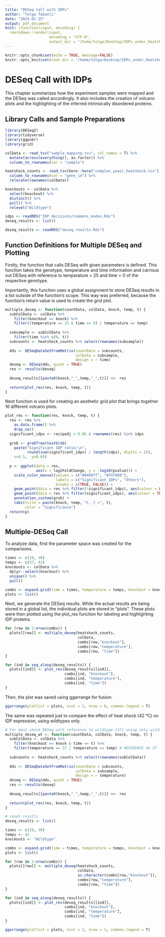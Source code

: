 ```yaml
---
title: "DESeq Call with IDPs"
author: "Tolga Tabanli"
date: "2025-01-25"
output: pdf_document
knit: (function(input, encoding) {
  rmarkdown::render(input,
                    encoding = "UTF-8",
                    output_dir = "/home/tolga/Desktop/IDPs_under_Heatshock/Knittings")})
---
```


```r
knitr::opts_chunk$set(echo = TRUE, message=FALSE)
knitr::opts_knit$set(root.dir = '/home/tolga/Desktop/IDPs_under_Heatshock/')
```

# DESeq Call with IDPs

This chapter summarizes how the experiment samples were mapped and
the DESeq was called accordingly. It also includes the creation of
volcano plots and the highlighting of the inferred intrinsically disordered proteins.

## Library Calls and Sample Preparations

```r
library(DESeq2)
library(tidyverse)
library(ggpubr)
library(grid)

colData <- read_tsv("sample_mapping.tsv", col_names = T) %>%
  mutate(across(everything(), as.factor)) %>%
  column_to_rownames(var = "sample")

heatshock_counts <- read_tsv(here::here("complex_yeast_heatshock.tsv"), col_names = T) %>%
  column_to_rownames(var = "gene_id") %>%
  relocate(rownames(colData))

knockouts <- colData %>%
  select(knockout) %>%
  distinct() %>%
  pull() %>%
  relevel("Wildtype")

idps <- readRDS("IDP decisions/commons_modes.Rds")
deseq_results <- list()
```

```r
deseq_results <- readRDS("deseq_results.Rds")
```

## Function Definitions for Multiple DESeq and Plotting

Firstly, the function that calls DESeq with given parameters is defined.
This function takes the genotype, temperature and time information
and carrious out DESeq with reference to temperature = 25 and time = 0 of
the respective genotype.

Importantly, this function uses a global assignment to store DESeq results
in a list outside of the function's scope. This way was preferred, because
the function's return value is used to create the grid plot.

```r
multiple_deseq <- function(countData, colData, knock, temp, t) {
  subColData <- colData %>%
    filter(knockout == knock) %>%
    filter((temperature == 25 & time == 0) | temperature == temp)
  
  subsample <- subColData %>%
    filter(time %in% c(0, t))
  subcounts <- heatshock_counts %>% select(rownames(subsample))
  
  dds <- DESeqDataSetFromMatrix(countData = subcounts,
                                colData = subsample,
                                design = ~ time)
  deseq <- DESeq(dds, quiet = TRUE)
  res <- results(deseq)
  
  deseq_results[[paste0(knock,"_",temp,"_",t)]] <<- res
  
  return(plot_res(res, knock, temp, t))
}
```

Next function is used for creating an aesthetic grid plot that brings
together 16 different volcano plots.

```r
plot_res <- function(res, knock, temp, t) {
  res <- res %>%
    as.data.frame() %>%
    drop_na()
  significant_idps <- res$padj < 0.05 & rownames(res) %in% idps
  
  grob <- grobTree(textGrob(
    paste("Significant IDP ratio:\n",
          round(sum(significant_idps) / length(idps), digits = 2)),
    x=0.5,  y=0.6))
  
  p <- ggplot(data = res,
              aes(x = log2FoldChange, y = -log10(pvalue))) +
    scale_color_manual(values = c("#0400ff", "#747880"),
                       labels = c("Significant IDPs", "Others"),
                       breaks = c(TRUE, FALSE)) +
    geom_point(data = res %>% filter(!significant_idps), aes(colour = FALSE)) +
    geom_point(data = res %>% filter(significant_idps), aes(colour = TRUE)) +
    annotation_custom(grob) +
    labs(title = paste(knock, temp, "C, t =", t),
         color = "Significance")
  return(p)
}
```

## Multiple-DESeq Call

To analyze data, first the parameter space was created for the comparisons.

```r
times <- c(10, 30)
temps <- c(37, 42)
knockouts <- colData %>%
  dplyr::select(knockout) %>%
  unique() %>%
  pull()

combs <- expand.grid(time = times, temperature = temps, knockout = knockouts)
plots <- list()
```

Next, we generate the DESeq results. While the actual results are being
stored in a global list, the individual plots are stored in "plots".
These plots were then plotted using the plot_res function for
labeling and highlighting IDP proteins.

```r
for (row in 1:nrow(combs)) {
  plots[[row]] <- multiple_deseq(heatshock_counts,
                                 colData,
                                 combs[row,"knockout"],
                                 combs[row,"temperature"],
                                 combs[row, "time"])
}

for (ind in seq_along(deseq_results)) {
  plots[[ind]] <- plot_res(deseq_results[[ind]],
                           combs[ind, "knockout"],
                           combs[ind, "temperature"],
                           combs[ind, "time"])
}
```


Then, the plot was saved using ggarrange for fusion:

```r
ggarrange(plotlist = plots, ncol = 2, nrow = 8, common.legend = T)
```

The same was repeated just to compare the effect of heat shock (42 °C)
on IDP expression, using wildtypes only.

```r
# For Heat shock DESeq with reference to wildtype (37) using only wildtypes
multiple_deseq_wt <- function(countData, colData, knock, temp, t) {
  subColData <- colData %>%
    filter(knockout == knock & time == t) %>%
    filter(temperature == 37 | temperature == temp) # REFERENCE AS 37
  
  subcounts <- heatshock_counts %>% select(rownames(subColData))
  
  dds <- DESeqDataSetFromMatrix(countData = subcounts,
                                colData = subsample,
                                design = ~ temperature)
  deseq <- DESeq(dds, quiet = TRUE)
  res <- results(deseq)
  
  deseq_results[[paste0(knock,"_",temp,"_",t)]] <<- res
  
  return(plot_res(res, knock, temp, t))
}

# reset results
deseq_results <- list()

times <- c(10, 30)
temps <- 42
knockouts <- "Wildtype"

combs <- expand.grid(time = times, temperature = temps, knockout = knockouts)
plots <- list()

for (row in 1:nrow(combs)) {
  plots[[row]] <- multiple_deseq(heatshock_counts,
                                 colData,
                                 as.character(combs[row,"knockout"]),
                                 combs[row,"temperature"],
                                 combs[row, "time"])
}

for (ind in seq_along(deseq_results)) {
  plots[[ind]] <- plot_res(deseq_results[[ind]],
                           combs[ind, "knockout"],
                           combs[ind, "temperature"],
                           combs[ind, "time"])
}

ggarrange(plotlist = plots, ncol = 2, nrow = 1, common.legend = T)
```

